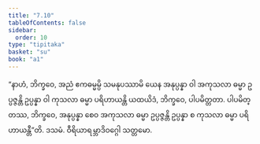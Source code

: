 ```yaml
---
title: "7.10"
tableOfContents: false
sidebar:
  order: 10
type: "tipitaka"
basket: "su"
book: "a1"
---
```



<DynamicBreadcrumb />

<Division number="70" book="a1" e="ch" v="15" p="12">

<Paragraph number="147" book="a1">
“နာဟံ, ဘိက္ခဝေ, အညံ ဧကဓမ္မမ္ပိ သမနုပဿာမိ ယေန အနုပ္ပန္နာ ဝါ အကုသလာ ဓမ္မာ ဥပ္ပဇ္ဇန္တိ ဥပ္ပန္နာ ဝါ ကုသလာ ဓမ္မာ ပရိဟာယန္တိ ယထယိဒံ, ဘိက္ခဝေ, ပါပမိတ္တတာ. ပါပမိတ္တဿ, ဘိက္ခဝေ, အနုပ္ပန္နာ စေဝ အကုသလာ ဓမ္မာ ဥပ္ပဇ္ဇန္တိ ဥပ္ပန္နာ စ ကုသလာ ဓမ္မာ ပရိဟာယန္တီ”တိ.

</Paragraph>
</Division>

<Paragraph number="148" type="center" book="a1">
ဒသမံ.



</Paragraph>

<Paragraph number="149" type="center" book="a1">
ဝီရိယာရမ္ဘာဒိဝဂ္ဂေါ သတ္တမော.
</Paragraph>